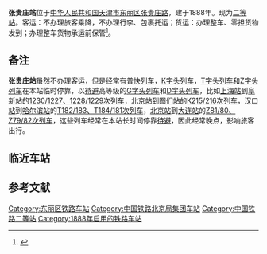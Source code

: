 {{Infobox China railway station 
|车站名称 = 张贵庄站
|图片 = Zhangguizhuang Railway Station (20160414111040).jpg
|图片介绍 = 张贵庄火车站北站台
|其他名称 = 
|车站拼音 = Zhangguizhuang
|英文名称= Zhangguizhuang Railway Station
|车站代码 = 10166<ref>{{cite book|title=中华人民共和国铁路车站代码（GB/T 10302-2010）|publisher=中国标准出版社|year=2010|isbn=155066140495|ignore-isbn-error=true|pages=46}}</ref>
|电报码 = 
|拼音码 = 
|车站类型=货运站
|始建时间=
|开通运营=  1888年
|车站位置 =[[中华人民共和国|中华人民共和国]][[天津市|天津市]][[东丽区|东丽区]][[张贵庄街道|张贵庄街道]]
|坐标 = {{Coord|39|5|16.86|N|117|19|36.71|E|format=dms|display=inline,title|type:railwaystation_region:CN}}
|归属 = [[北京铁路局|北京铁路局]]
|使用状态= 使用中
|线路 = [[津山铁路|津山铁路]]
|车站等级 = [[二等站_(中鐵)|二等站]]
|月台数目 = 2
|侧式站台=1
|岛式站台=1
|站台面 = 3
|股道数目 = 12
|正线= 2
|到发线= 3
|其它线= 7
|网站 = }}
{{天津铁路车站RDT/张贵庄站}}
'''张贵庄站'''位于[[中华人民共和国|中华人民共和国]][[天津市|天津市]][[东丽区|东丽区]][[张贵庄街道|张贵庄路]]，建于1888年。现为[[二等站_(中鐵)|二等站]]。客运：不办理旅客乘降，不办理行李、包裹托运；货运：办理整车、零担货物发到；办理整车货物承运前保管<ref>{{cite book |title=中国铁路站名词典 |author=孙本祥 编 |publisher=中国铁道出版社 |year=2003 |isbn=9787113039417 |pages=393 }}</ref>。

== 备注 ==
'''张贵庄站'''虽然不办理客运，但是经常有[[普通旅客快车|普快列车]]，[[快速列车_(中国)|K字头列车]]，[[特快列车|T字头列车]]和[[直达特快列车|Z字头列车]]在本站临时停靠，以[[待避|待避]]高等级的[[高速动车组列车|G字头列车]]和[[普通动车组列车|D字头列车]]，比如[[上海站|上海站]]到[[阜新南站|阜新站]]的[[1230/1227、1228/1229次列车|1230/1227、1228/1229次列车]]，[[北京站|北京站]]到[[图们站|图们站]]的[[K215/216次列车|K215/216次列车]]，[[汉口站|汉口站]]到[[哈尔滨站|哈尔滨站]]的[[T182/183、T184/181次列车|T182/183、T184/181次列车]]，[[北京站|北京站]]到[[大连站|大连站]]的[[Z81/80、Z79/82次列车|Z81/80、Z79/82次列车]]，这些列车经常在本站长时间停靠[[待避|待避]]，因此经常晚点，影响旅客出行。

==临近车站==
{{start rail box|[[中国铁路|中国铁路]]}}
{{s-inop|[[天津站|天津站]]|[[南仓站_(天津市)|南仓]]方向}}
{{s-line|[[津山铁路|津山铁路]]<br/>←12km 张贵庄站 12km→}}
{{s-inop|[[军粮城站_(铁路)|军粮城站]]|{{站|山海关}}方向}}
{{end box}}

== 参考文献 ==
{{reflist}}

{{津山铁路}}
{{天津铁路车站}}
[[Category:东丽区铁路车站|Category:东丽区铁路车站]]
[[Category:中国铁路北京局集团车站|Category:中国铁路北京局集团车站]]
[[Category:中国铁路二等站|Category:中国铁路二等站]]
[[Category:1888年启用的铁路车站|Category:1888年启用的铁路车站]]